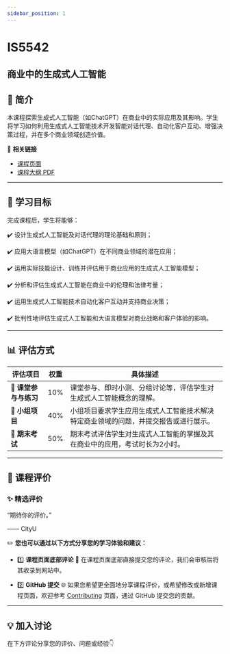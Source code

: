 ```yaml
---
sidebar_position: 1
---
```


# IS5542
## 商业中的生成式人工智能

## **📘 简介**
本课程探索生成式人工智能（如ChatGPT）在商业中的实际应用及其影响。学生将学习如何利用生成式人工智能技术开发智能对话代理、自动化客户互动、增强决策过程，并在多个商业领域创造价值。

🔗 **相关链接**
- [课程页面](https://www.cityu.edu.hk/catalogue/pg/202425/course/IS5542.htm)
- [课程大纲 PDF](https://www.cityu.edu.hk/catalogue/pg/202425/course/IS5542.pdf)

---

## **🎯 学习目标**

完成课程后，学生将能够：

✔️ 设计生成式人工智能及对话代理的理论基础和原则；

✔️ 应用大语言模型（如ChatGPT）在不同商业领域的潜在应用；

✔️ 运用实际技能设计、训练并评估用于商业应用的生成式人工智能模型；

✔️ 分析和评估生成式人工智能在商业中的伦理和法律考量；

✔️ 运用生成式人工智能技术自动化客户互动并支持商业决策；

✔️ 批判性地评估生成式人工智能和大语言模型对商业战略和客户体验的影响。

---

## **📊 评估方式**

| **评估项目**          | **权重** | **具体描述**                                                                                       |
|----------------------|---------|---------------------------------------------------------------------------------------------------|
| **📄 课堂参与与练习** | 10%     | 课堂参与、即时小测、分组讨论等，评估学生对生成式人工智能概念的理解。                             |
| **📄 小组项目**       | 40%     | 小组项目要求学生应用生成式人工智能技术解决特定商业领域的问题，并提交报告或进行展示。            |
| **📝 期末考试**       | 50%     | 期末考试评估学生对生成式人工智能的掌握及其在商业中的应用，考试时长为2小时。                     |

---

## **💬 课程评价**

### ✨ **精选评价**
<div className={commentStyles.commentBox}>
    <p className={commentStyles.commentText}>
        “期待你的评价。”
    </p>
    <p className={commentStyles.commentAuthor}>—— CityU</p>
</div>

✏️ **您也可以通过以下方式分享您的学习体验和建议：**

- 1️⃣ **课程页面底部评论**
💬 在课程页面底部直接提交您的评论，我们会审核后将其收录到网站中。

- 2️⃣ **GitHub 提交**
🌐 如果您希望更全面地分享课程评价，或希望修改或新增课程页面，欢迎参考 [Contributing](https://penjc.github.io/cityU-navigator/contributing) 页面，通过 GitHub 提交您的贡献。


---

## **💡 加入讨论**

在下方评论分享您的评价、问题或经验👇
<Utterances />

